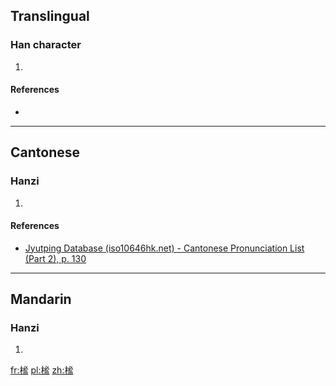 ==Translingual==

===Han character===
{{Han char|rn=75|rad=木|as=10|sn=14|four=43917|canj=DPHT|ids=⿰木𥁑}}

# {{defn|Han|sort=木10}}

====References====
* {{Han ref|kx=0543.030|dkj=15225|dj=0930.340|hdz=21271.010|uh=6993|ud=27027|bh=E258|bd=57944}}

----

==Cantonese==

===Hanzi===
{{yue-hanzi|jyut=[[mat6]]|y=mat6}}

# {{defn|lang=yue|sort=木10}}

====References====
*[http://www.iso10646hk.net/jp/document/download.jsp Jyutping Database (iso10646hk.net) - Cantonese Pronunciation List (Part 2), p. 130]

----

==Mandarin==

===Hanzi===
{{cmn-hanzi|pin=[[mì]] ([[mi4]])|wg=mi<sup>4</sup>}}

# {{defn|lang=cmn|sort=木10}}

[[fr:榓]]
[[pl:榓]]
[[zh:榓]]